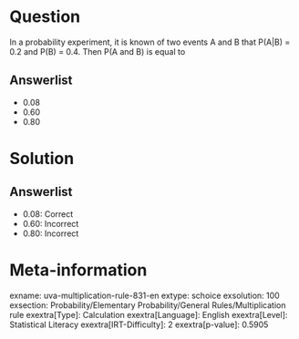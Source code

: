 Question
========

In a probability experiment, it is known of two events A and B that P(A|B) = 0.2 and P(B) = 0.4. Then P(A and B) is equal to

Answerlist
----------

* 0.08
* 0.60
* 0.80

Solution
========

Answerlist
----------

* 0.08: Correct
* 0.60: Incorrect
* 0.80: Incorrect

Meta-information
================
exname: uva-multiplication-rule-831-en
extype: schoice
exsolution: 100
exsection: Probability/Elementary Probability/General Rules/Multiplication rule
exextra[Type]: Calculation
exextra[Language]: English
exextra[Level]: Statistical Literacy
exextra[IRT-Difficulty]: 2
exextra[p-value]: 0.5905
